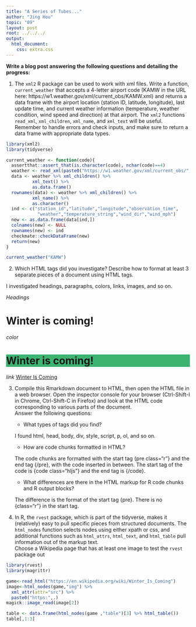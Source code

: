 ```yaml
---
title: "A Series of Tubes..."
author: "Jing Hou"
topic: "09"
layout: post
root: ../../../
output: 
  html_document: 
    css: extra.css
---
```


**Write a blog post answering the following questions and detailing the progress: **

1. The `xml2` R package can be used to work with xml files. Write a function, `current_weather` that accepts a 4-letter airport code (KAMW in the URL here: https://w1.weather.gov/xml/current_obs/KAMW.xml) and returns a data frame with the airport location (station ID, latitude, longitude), last update time, and current weather information (temperature, weather condition, wind speed and direction) at that airport. The `xml2` functions `read_xml`, `xml_children`, `xml_name`, and `xml_text` will be useful. Remember to handle errors and check inputs, and make sure to return a data frame with appropriate data types. 

```r
library(xml2)
library(tidyverse)

current_weather <- function(code){
  assertthat::assert_that(is.character(code), nchar(code)==4)
  weather <- read_xml(paste0("https://w1.weather.gov/xml/current_obs/",code,".xml"))
  data <- weather %>% xml_children() %>%
          xml_text() %>%
          as.data.frame()
  rownames(data) <- weather %>% xml_children() %>%
          xml_name() %>%
          as.character()
  ind <- c("station_id","latitude","longitude","observation_time",
            "weather","temperature_string","wind_dir","wind_mph")
  new <- as.data.frame(data[ind,])
  colnames(new) <- NULL
  rownames(new) <- ind
  checkmate::checkDataFrame(new)
  return(new)
}

current_weather("KAMW")
```

2. Which HTML tags did you investigate? Describe how to format at least 3 separate pieces of a document using HTML tags.

I investigated headings, paragraphs, colors, links, images, and so on. 

*Headings*
<h1>Winter is coming!</h1>
*color*
<h1 style="background-color:rgb(60, 179, 113);">Winter is coming!</h1>
*link*
<a href="https://en.wikipedia.org/wiki/Winter_Is_Coming"> Winter Is Coming</a>

3. Compile this Rmarkdown document to HTML, then open the HTML file in a web browser. Open the inspector console for your browser (Ctrl-Shift-I in Chrome, Ctrl-Shift-C in Firefox) and look at the HTML code corresponding to various parts of the document. <br>
Answer the following questions:

    - What types of tags did you find?
    
    I found html, head, body, div, style, script, p, ol, and so on.

    - How are code chunks formatted in HTML?
    
    The code chunks are formatted with the start tag {pre class="r"} and the end tag {/pre}, with the code inserted in between. The start tag of the code is {code class="hljs"} and the end tag is {/code}.
    
    - What differences are there in the HTML markup for R code chunks and R output blocks?
    
    The difference is the format of the start tag {pre}. There is no {class="r"} in the start tag.
    
4. In R, the `rvest` package, which is part of the tidyverse, makes it (relatively) easy to pull specific pieces from structured documents. The `html_nodes` function selects nodes using either xpath or css, and additional functions such as `html_attrs`, `html_text`, and `html_table` pull information out of the markup text.<br>
Choose a Wikipedia page that has at least one image to test the `rvest` package out

```r
library(rvest)
library(magrittr)

game<-read_html("https://en.wikipedia.org/wiki/Winter_Is_Coming")
image<-html_nodes(game,"img") %>% 
  xml_attr(attr="src") %>%
  paste0("https:",.) 
magick::image_read(image[2])

table <- data.frame(html_nodes(game ,"table")[3] %>% html_table())
table[,1:3]
```
